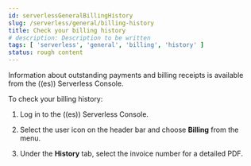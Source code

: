 ```yaml
---
id: serverlessGeneralBillingHistory
slug: /serverless/general/billing-history
title: Check your billing history
# description: Description to be written
tags: [ 'serverless', 'general', 'billing', 'history' ]
status: rough content
---
```


Information about outstanding payments and billing receipts is available from the ((es)) Serverless Console.

To check your billing history:

1. Log in to the ((es)) Serverless Console.

2. Select the user icon on the header bar and choose **Billing** from the menu.

3. Under the **History** tab, select the invoice number for a detailed PDF.

